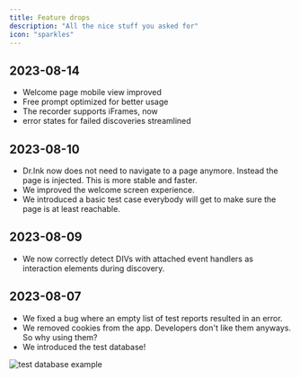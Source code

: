 ```yaml
---
title: Feature drops
description: "All the nice stuff you asked for"
icon: "sparkles"
---
```


## 2023-08-14

- Welcome page mobile view improved
- Free prompt optimized for better usage
- The recorder supports iFrames, now
- error states for failed discoveries streamlined

## 2023-08-10

- Dr.Ink now does not need to navigate to a page anymore. Instead the page is injected. This is more stable and faster.
- We improved the welcome screen experience.
- We introduced a basic test case everybody will get to make sure the page is at least reachable.

## 2023-08-09

- We now correctly detect DIVs with attached event handlers as interaction elements during discovery.

## 2023-08-07

- We fixed a bug where an empty list of test reports resulted in an error.
- We removed cookies from the app. Developers don't like them anyways. So why using them?
- We introduced the test database!

<Frame caption="Example test cases displayed within a test database, screenshot 08/2023">
  <img src="images/test-database-example.png" alt="test database example" />
</Frame>
